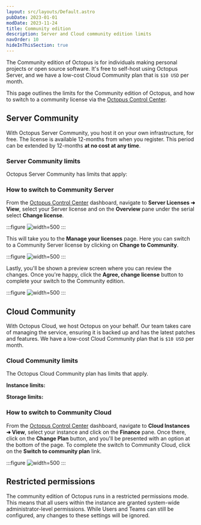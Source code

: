 ```yaml
---
layout: src/layouts/Default.astro
pubDate: 2023-01-01
modDate: 2023-11-24
title: Community edition
description: Server and Cloud community edition limits
navOrder: 10
hideInThisSection: true
---
```


The Community edition of Octopus is for individuals making personal projects or open source software. It's free to self-host using Octopus Server, and we have a low-cost Cloud Community plan that is `$10 USD` per month. 

This page outlines the limits for the Community edition of Octopus, and how to switch to a community license via the [Octopus Control Center](https://octopus.com/control-center/).

## Server Community

With Octopus Server Community, you host it on your own infrastructure, for free. The license is available 12-months from when you register. This period can be extended by 12-months **at no cost at any time**.

### Server Community limits

Octopus Server Community has limits that apply: 

<OctopusServerCommunityLimits />

### How to switch to Community Server

From the [Octopus Control Center](https://octopus.com/control-center/) dashboard, navigate to **Server Licenses ➜ View**, select your Server license and on the **Overview** pane under the serial select **Change license**.

:::figure
![](/docs/administration/managing-licenses/community/images/octopus-server-change-license.png "width=500")
:::

This will take you to the **Manage your licenses** page. Here you can switch to a Community Server license by clicking on **Change to Community**.

:::figure
![](/docs/administration/managing-licenses/community/images/octopus-server-community.png "width=500")
:::

Lastly, you'll be shown a preview screen where you can review the changes. Once you're happy, click the **Agree, change license** button to complete your switch to the Community edition.

:::figure
![](/docs/administration/managing-licenses/community/images/octopus-server-agree.png "width=500")
:::

## Cloud Community

With Octopus Cloud, we host Octopus on your behalf. Our team takes care of managing the service, ensuring it is backed up and has the latest patches and features. We have a low-cost Cloud Community plan that is `$10 USD` per month.

### Cloud Community limits

The Octopus Cloud Community plan has limits that apply.

**Instance limits:**

<OctopusCloudCommunityLimits />

**Storage limits:**

<OctopusCloudCommunityStorageLimits />

### How to switch to Community Cloud

From the [Octopus Control Center](https://octopus.com/control-center/) dashboard, navigate to **Cloud Instances ➜ View**, select your instance and click on the **Finance** pane. Once there, click on the **Change Plan** button, and you'll be presented with an option at the bottom of the page. To complete the switch to Community Cloud, click on the **Switch to community plan** link.

:::figure
![](/docs/administration/managing-licenses/community/images/octopus-cloud-community.png "width=500")
:::

## Restricted permissions

The community edition of Octopus runs in a restricted permissions mode. This means that all users within the instance are granted system-wide administrator-level permissions. While Users and Teams can still be configured, any changes to these settings will be ignored.